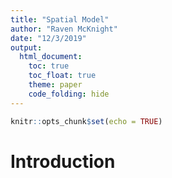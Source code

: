 ```yaml
---
title: "Spatial Model"
author: "Raven McKnight"
date: "12/3/2019"
output: 
  html_document: 
    toc: true
    toc_float: true
    theme: paper
    code_folding: hide
---
```


```r
knitr::opts_chunk$set(echo = TRUE)
```

# Introduction